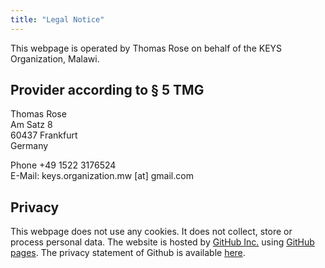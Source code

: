 ```yaml
---
title: "Legal Notice"
---
```


This webpage is operated by Thomas Rose on behalf of the KEYS Organization, Malawi. 


## Provider according to § 5 TMG  

Thomas Rose  
Am Satz 8  
60437 Frankfurt  
Germany  

Phone +49 1522 3176524  
E-Mail: keys.organization.mw [at] gmail.com

## Privacy

This webpage does not use any cookies. It does not collect, store or process personal data. The website is hosted by [GitHub Inc.](https://github.com/){target="_blank"} using [GitHub pages](https://docs.github.com/en/pages/getting-started-with-github-pages/about-github-pages){target="_blank"}. The privacy statement of Github is available [here](https://docs.github.com/en/site-policy/privacy-policies/github-privacy-statement){target="_blank"}. 